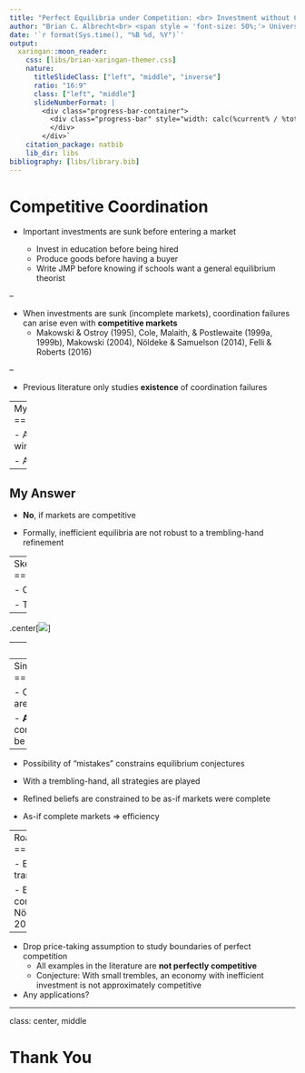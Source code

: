 ```yaml
---
title: "Perfect Equilibria under Competition: <br> Investment without Coordination Failures<br><br>"
author: "Brian C. Albrecht<br> <span style = 'font-size: 50%;'> University of Minnesota<br> Department of Economics</span><br><br>"
date: '`r format(Sys.time(), "%B %d, %Y")`'
output:
  xaringan::moon_reader:
    css: [libs/brian-xaringan-themer.css]
    nature:
      titleSlideClass: ["left", "middle", "inverse"]
      ratio: "16:9"
      class: ["left", "middle"]
      slideNumberFormat: |
        <div class="progress-bar-container">
          <div class="progress-bar" style="width: calc(%current% / %total% * 100%);">
          </div>
        </div>`
    citation_package: natbib
    lib_dir: libs
bibliography: [libs/library.bib]
---
```


Competitive Coordination
====================================

- Important investments are sunk before entering a market

  - Invest in education before being hired
  - Produce goods before having a buyer
  - Write JMP before knowing if schools want a general equilibrium theorist
  
--

- When investments are sunk (incomplete markets), coordination failures can arise even with **competitive markets**
  - Makowski & Ostroy (1995), Cole, Malaith, & Postlewaite (1999a, 1999b), Makowski (2004), N&ouml;ldeke & Samuelson (2014), Felli & Roberts (2016)

--
  
- Previous literature only studies **existence** of coordination failures

---
My Question
====================================

- Are the sunk investments we see out the window likely to be inefficient? 

- Are coordination failures **robust**?

--


## My Answer

- **No**, if markets are competitive

- Formally, inefficient equilibria are not robust to a trembling-hand refinement

---
Sketch of My Environment
====================================

- Continuum of buyers and sellers, finite types

- Transferable utility (for now)

--

.center[![](https://briancalbrecht.github.io/docs/slides/images/jmp/tikz_B.png)]


---
Results so far
=====================

- **Main Theorem**: With a continuum of players, every perfect equilibria is efficient

- Proposition: In the appropriate limit of any sequence of finite games, every perfect equilibria is efficient

---
Simple General Mechanism
====================================

- Coordination failures arise because markets are incomplete
  - Emphasis of literature

- **And** people must hold conflicting, pessimistic conjectures about prices
  - Buyers think price will be high
  - Sellers think price will be low

--

- Possibility of "mistakes" constrains equilibrium conjectures

- With a trembling-hand, all strategies are played

- Refined beliefs are constrained to be as-if markets were complete

- As-if complete markets $\Rightarrow$ efficiency


---
Road Forward
=======================

- Extend to imperfectly transferable utility case

  - Especially relevant for competitive matching models
  - N&ouml;ldeke & Samuelson (2014, 2018) provide framework

--

- Drop price-taking assumption to study boundaries of perfect competition
  - All examples in the literature are **not perfectly competitive**
  - Conjecture: With small trembles, an economy with inefficient investment is not approximately competitive

- Any applications?


---
class: center, middle

# Thank You

